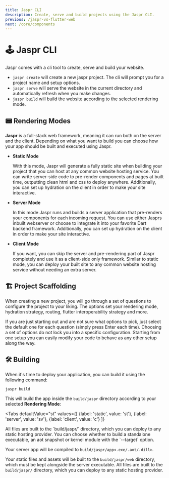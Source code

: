 ```yaml
---
title: Jaspr CLI
description: Create, serve and build projects using the Jaspr CLI.
previous: /jaspr-vs-flutter-web
next: /core/components
---
```


# 🕹 Jaspr CLI

Jaspr comes with a cli tool to create, serve and build your website.

- `jaspr create` will create a new jaspr project. The cli will prompt you for a project name and setup options.
- `jaspr serve` will serve the website in the current directory and automatically refresh when you make changes.
- `jaspr build` will build the website according to the selected rendering mode.

## 📟 Rendering Modes

**Jaspr** is a full-stack web framework, meaning it can run both on the server and the client. Depending on what you
want to build you can choose how your app should be built and executed using Jaspr.

- **Static Mode**

  With this mode, Jaspr will generate a fully static site when building your project that you can host at any common website hosting service.
  You can write server-side code to pre-render components and pages at built time, outputting clean html and css to deploy anywhere.
  Additionally, you can set up hydration on the client in order to make your site interactive.

- **Server Mode**

  In this mode Jaspr runs and builds a server application that pre-renders your components for each incoming request.
  You can use either Jasprs inbuilt webserver or choose to integrate it into your favorite Dart backend framework.
  Additionally, you can set up hydration on the client in order to make your site interactive.

- **Client Mode**

  If you want, you can skip the server and pre-rendering part of Jaspr completely and use it as a client-side only framework.
  Similar to static mode, you can deploy your built site to any common website hosting service without needing an extra server.

## 🏗 Project Scaffolding

When creating a new project, you will go through a set of questions to configure the project to your liking.
The options set your rendering mode, hydration strategy, routing, flutter interoperability strategy and more.

<Info>
If you are just starting out and are not sure what options to pick, just select the default one for each question
(simply press Enter each time).
</Info>

<Info>
Choosing a set of options do not lock you into a specific configuration. Starting from one setup you can easily
modify your code to behave as any other setup along the way.
</Info>

## 🛠 Building

When it's time to deploy your application, you can build it using the following command:

```shell
jaspr build
```

This will build the app inside the `build/jaspr` directory according to your selected **Rendering Mode**:

<Tabs defaultValue="st" values={[
    {label: 'static', value: 'st'},
    {label: 'server', value: 'sv'},
    {label: 'client', value: 'c'}
]}
>
<TabItem value="st">
All files are built to the `build/jaspr/` directory, which you can deploy to any static hosting provider.
</TabItem>
<TabItem value="sv">
You can choose whether to build a standalone executable, an aot snapshot or kernel module with the `--target` option.

Your server app will be compiled to `build/jaspr/app<.exe/.aot/.dill>`.

Your static files and assets will be built to the `build/jaspr/web` directory, which must be kept alongside the server executable.
</TabItem>
<TabItem value="st">
All files are built to the `build/jaspr/` directory, which you can deploy to any static hosting provider.
</TabItem>
</Tabs>


